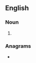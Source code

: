 ==English==

===Noun===
{{head|en|noun form}}

# {{plural of|en|anchorite}}

===Anagrams===
* {{anagrams|en|a=acehinorst|antechoirs|chain store}}